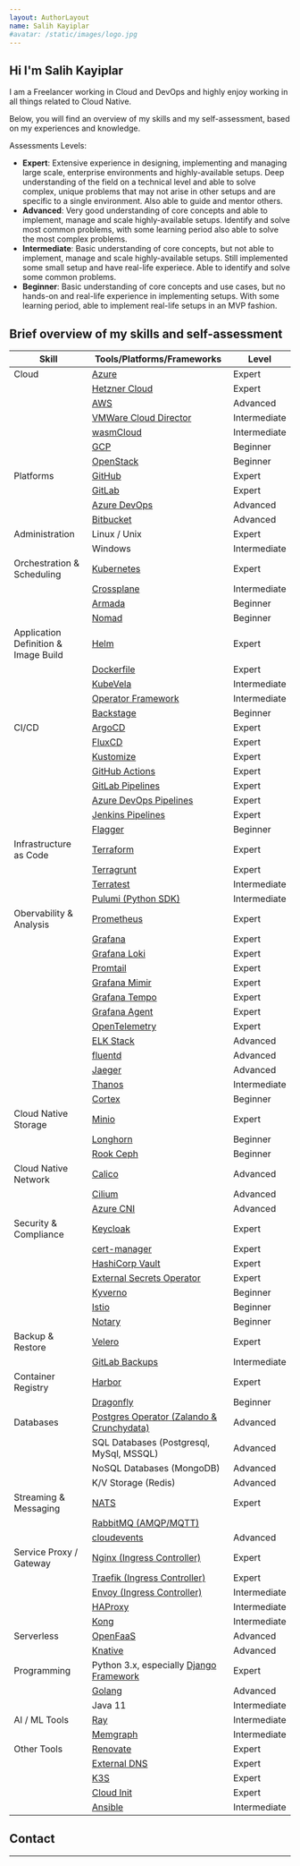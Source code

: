 ```yaml
---
layout: AuthorLayout
name: Salih Kayiplar
#avatar: /static/images/logo.jpg
---
```



## Hi <Twemoji emoji="waving hand" /> I'm Salih Kayiplar

I am a Freelancer working in Cloud and DevOps and highly enjoy working in all things related to Cloud Native.

Below, you will find an overview of my skills and my self-assessment, based on my experiences and knowledge.

Assessments Levels: 
- __Expert__: Extensive experience in designing, implementing and managing large scale, enterprise environments and highly-available setups. 
Deep understanding of the field on a technical level and able to solve complex, unique problems that may not arise in other setups and are specific to a single environment. Also able to guide and mentor others.
- __Advanced__: Very good understanding of core concepts and able to implement, manage and scale highly-available setups. Identify and solve most common problems, with some learning period also able to solve the most complex problems.
- __Intermediate__: Basic understanding of core concepts, but not able to implement, manage and scale highly-available setups. Still implemented some small setup and have real-life experiece. Able to identify and solve some common problems.
- __Beginner__: Basic understanding of core concepts and use cases, but no hands-on and real-life experience in implementing setups. With some learning period, able to implement real-life setups in an MVP fashion.


## Brief overview of my skills and self-assessment

| Skill                        | Tools/Platforms/Frameworks                                                                                     | Level         |
| -----------------------------| ------------------------------------------------------------------------------------------------------------- | ------------- |
| Cloud                        | [Azure](https://azure.microsoft.com)                                                                         | Expert        |
|                              | [Hetzner Cloud](https://www.hetzner.com/cloud)                                                               | Expert        |
|                              | [AWS](https://aws.amazon.com)                                                                                 | Advanced      |
|                              | [VMWare Cloud Director](https://www.vmware.com/products/cloud-director.html)                                 | Intermediate  |
|                              | [wasmCloud](https://wasmcloud.com)                                                                           | Intermediate  |
|                              | [GCP](https://cloud.google.com)                                                                               | Beginner      |
|                              | [OpenStack](https://www.openstack.org)                                                                       | Beginner      |
| Platforms                    | [GitHub](https://github.com)                                                                                  | Expert        |
|                              | [GitLab](https://about.gitlab.com)                                                                            | Expert        |
|                              | [Azure DevOps](https://azure.microsoft.com/en-us/products/devops)                                                                            | Advanced        |
|                              | [Bitbucket](https://bitbucket.org)                                                                            | Advanced      |
| Administration               | Linux / Unix                                                                                                  | Expert        |
|                              | Windows                                                                                                       | Intermediate  |
| Orchestration & Scheduling   | [Kubernetes](https://kubernetes.io)                                                                          | Expert        |
|                              | [Crossplane](https://crossplane.io)                                                                           | Intermediate  |
|                              | [Armada](https://airshipit.readthedocs.io/projects/armada/en/latest)                                          | Beginner      |
|                              | [Nomad](https://www.nomadproject.io)                                                                          | Beginner      |
| Application Definition & Image Build | [Helm](https://helm.sh)                                                                                    | Expert        |
|                              | [Dockerfile](https://docs.docker.com/engine/reference/builder)                                                | Expert        |
|                              | [KubeVela](https://kubevela.io)                                                                               | Intermediate  |
|                              | [Operator Framework](https://operatorframework.io)                                                            | Intermediate  |
|                              | [Backstage](https://backstage.io)                                                                             | Beginner      |
| CI/CD                        | [ArgoCD](https://argoproj.github.io/projects/argo-cd)                                                         | Expert        |
|                              | [FluxCD](https://fluxcd.io)                                                                                   | Expert        |
|                              | [Kustomize](https://kustomize.io)                                                                             | Expert        |
|                              | [GitHub Actions](https://github.com/features/actions)                                                         | Expert        |
|                              | [GitLab Pipelines](https://docs.gitlab.com/ee/ci/pipelines)                                                   | Expert        |
|                              | [Azure DevOps Pipelines](https://azure.microsoft.com/services/devops/pipelines)                               | Expert        |
|                              | [Jenkins Pipelines](https://www.jenkins.io/doc/book/pipeline)                                                 | Expert        |
|                              | [Flagger](https://flagger.app)                                                                                | Beginner      |
| Infrastructure as Code       | [Terraform](https://www.terraform.io)                                                                         | Expert        |
|                              | [Terragrunt](https://terragrunt.gruntwork.io)                                                                 | Expert        |
|                              | [Terratest](https://terratest.gruntwork.io)                                                                   | Intermediate  |
|                              | [Pulumi (Python SDK)](https://www.pulumi.com)                                                                 | Intermediate  |
| Obervability & Analysis      | [Prometheus](https://prometheus.io)                                                                           | Expert        |
|                              | [Grafana](https://grafana.com)                                                                                | Expert        |
|                              | [Grafana Loki](https://grafana.com/oss/loki)                                                                  | Expert        |
|                              | [Promtail](https://grafana.com/docs/loki/latest/clients/promtail)                                              | Expert        |
|                              | [Grafana Mimir](https://grafana.com/products/mimir)                                                           | Expert        |
|                              | [Grafana Tempo](https://grafana.com/oss/tempo)                                                                | Expert        |
|                              | [Grafana Agent](https://grafana.com/docs/grafana-cloud/agent/agent_gh)                                        | Expert        |
|                              | [OpenTelemetry](https://opentelemetry.io)                                                                     | Expert        |
|                              | [ELK Stack](https://www.elastic.co/what-is/elk-stack)                                                         | Advanced      |
|                              | [fluentd](https://www.fluentd.org)                                                                            | Advanced      |
|                              | [Jaeger](https://www.jaegertracing.io)                                                                        | Advanced      |
|                              | [Thanos](https://thanos.io)                                                                                   | Intermediate  |
|                              | [Cortex](https://cortexmetrics.io)                                                                            | Beginner      |
| Cloud Native Storage         | [Minio](https://min.io)                                                                                       | Expert        |
|                              | [Longhorn](https://longhorn.io)                                                                               | Beginner      |
|                              | [Rook Ceph](https://rook.io)                                                                                  | Beginner      |
| Cloud Native Network         | [Calico](https://www.projectcalico.org)                                                                       | Advanced      |
|                              | [Cilium](https://cilium.io)                                                                                   | Advanced      |
|                              | [Azure CNI](https://docs.microsoft.com/azure/aks/concepts-network)                                            | Advanced      |
| Security & Compliance        | [Keycloak](https://www.keycloak.org)                                                                          | Expert        |
|                              | [cert-manager](https://cert-manager.io)                                                                       | Expert        |
|                              | [HashiCorp Vault](https://www.vaultproject.io)                                                                | Expert        |
|                              | [External Secrets Operator](https://github.com/external-secrets/kubernetes-external-secrets)                  | Expert        |
|                              | [Kyverno](https://kyverno.io)                                                                                 | Beginner      |
|                              | [Istio](https://istio.io)                                                                                     | Beginner      |
|                              | [Notary](https://github.com/theupdateframework/notary)                                                         | Beginner      |
| Backup & Restore             | [Velero](https://velero.io)                                                                                   | Expert        |
|                              | [GitLab Backups](https://docs.gitlab.com/ee/raketasks/backup_restore.html)                                    | Intermediate  |
| Container Registry           | [Harbor](https://goharbor.io)                                                                                 | Expert        |
|                              | [Dragonfly](https://d7y.io)                                                                                   | Beginner      |
| Databases                    | [Postgres Operator (Zalando & Crunchydata)](https://operatorhub.io/operator/postgresql)                        | Advanced      |
|                              | SQL Databases (Postgresql, MySql, MSSQL)                                                                      | Advanced      |
|                              | NoSQL Databases (MongoDB)                                                                                     | Advanced      |
|                              | K/V Storage (Redis)                                                                                           | Advanced      |
| Streaming & Messaging        | [NATS](https://nats.io)                                                                                       | Expert        |
|                              | [RabbitMQ (AMQP/MQTT)](https://www.rabbitmq.com)                                                              |
|                              | [cloudevents](https://cloudevents.io)                                                                        | Advanced      |
| Service Proxy / Gateway      | [Nginx (Ingress Controller)](https://kubernetes.github.io/ingress-nginx)                                    | Expert        |
|                              | [Traefik (Ingress Controller)](https://traefik.io)                                                           | Expert        |
|                              | [Envoy (Ingress Controller)](https://www.envoyproxy.io)                                                      | Intermediate  |
|                              | [HAProxy](https://www.haproxy.org)                                                                           | Intermediate  |
|                              | [Kong](https://konghq.com)                                                                                   | Intermediate  |
| Serverless                   | [OpenFaaS](https://www.openfaas.com)                                                                         | Advanced      |
|                              | [Knative](https://knative.dev)                                                                               | Advanced      |
| Programming                  | Python 3.x, especially [Django Framework](https://www.djangoproject.com)                                    | Expert        |
|                              | [Golang](https://golang.org)                                                                                 | Advanced      |
|                              | Java 11                                                                                                      | Intermediate  |
| AI / ML Tools                | [Ray](https://ray.io)                                                                                        | Intermediate  |
|                              | [Memgraph](https://memgraph.com)                                                                             | Intermediate  |
| Other Tools                  | [Renovate](https://www.whitesourcesoftware.com/free-developer-tools/renovate)                               | Expert        |
|                              | [External DNS](https://github.com/kubernetes-sigs/external-dns)                                              | Expert        |
|                              | [K3S](https://k3s.io)                                                                                        | Expert        |
|                              | [Cloud Init](https://cloudinit.readthedocs.io)                                                               | Expert        |
|                              | [Ansible](https://www.ansible.com)                                                                           | Intermediate  |


## Contact

<SocialAccounts />

---
